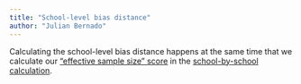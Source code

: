 ```yaml
---
title: "School-level bias distance"
author: "Julian Bernado"
---
```


Calculating the school-level bias distance happens at the same time that we calculate our ["effective sample size" score](ess) in the [school-by-school calculation](schoolbyschool).